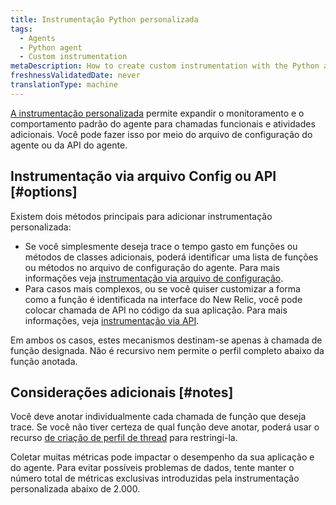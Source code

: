 ```yaml
---
title: Instrumentação Python personalizada
tags:
  - Agents
  - Python agent
  - Custom instrumentation
metaDescription: How to create custom instrumentation with the Python agent by updating the config file or making direct calls to the agent API.
freshnessValidatedDate: never
translationType: machine
---
```


[A instrumentação personalizada](/docs/apm/other-features/metrics/custom-instrumentation) permite expandir o monitoramento e o comportamento padrão do agente para chamadas funcionais e atividades adicionais. Você pode fazer isso por meio do arquivo de configuração do agente ou da API do agente.

## Instrumentação via arquivo Config ou API [#options]

Existem dois métodos principais para adicionar instrumentação personalizada:

* Se você simplesmente deseja trace o tempo gasto em funções ou métodos de classes adicionais, poderá identificar uma lista de funções ou métodos no arquivo de configuração do agente. Para mais informações veja [instrumentação via arquivo de configuração](/docs/agents/python-agent/custom-instrumentation/python-custom-instrumentation-config-file).
* Para casos mais complexos, ou se você quiser customizar a forma como a função é identificada na interface do New Relic, você pode colocar chamada de API no código da sua aplicação. Para mais informações, veja [instrumentação via API](/docs/agents/python-agent/custom-instrumentation/python-custom-instrumentation-api).

Em ambos os casos, estes mecanismos destinam-se apenas à chamada de função designada. Não é recursivo nem permite o perfil completo abaixo da função anotada.

## Considerações adicionais [#notes]

Você deve anotar individualmente cada chamada de função que deseja trace. Se você não tiver certeza de qual função deve anotar, poderá usar o recurso [de criação de perfil de thread](/docs/applications-menu/thread-profiler) para restringi-la.

<Callout variant="caution">
  Coletar muitas métricas pode impactar o desempenho da sua aplicação e do agente. Para evitar possíveis problemas de dados, tente manter o número total de métricas exclusivas introduzidas pela instrumentação personalizada abaixo de 2.000.
</Callout>

